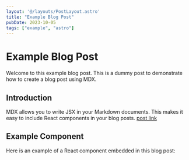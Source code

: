 ```yaml
---
layout: '@/layouts/PostLayout.astro'
title: "Example Blog Post"
pubDate: 2023-10-05
tags: ["example", "astro"]
---
```


# Example Blog Post

Welcome to this example blog post. This is a dummy post to demonstrate how to create a blog post using MDX.

## Introduction

MDX allows you to write JSX in your Markdown documents. This makes it easy to include React components in your blog posts. [post link](hello-world)

## Example Component

Here is an example of a React component embedded in this blog post:
